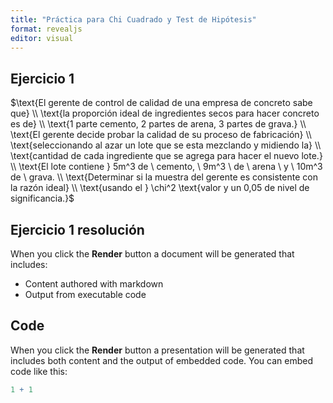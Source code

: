 ---
title: "Práctica para Chi Cuadrado y Test de Hipótesis"
format: revealjs
editor: visual
---

## Ejercicio 1

$\text{El gerente de control de calidad de una empresa de concreto sabe que} \\ \text{la proporción ideal de ingredientes secos para hacer concreto es de} \\ \text{1 parte cemento, 2 partes de arena, 3 partes de grava.} \\ \text{El gerente decide probar la calidad de su proceso de fabricación} \\ \text{seleccionando al azar un lote que se esta mezclando y midiendo la} \\ \text{cantidad de cada ingrediente que se agrega para hacer el nuevo lote.} \\ \text{El lote contiene } 5m^3 de \ cemento, \  9m^3 \ de \ arena \ y \ 10m^3 de \ grava. \\ \text{Determinar si la muestra del gerente es consistente con la razón ideal} \\ \text{usando el } \chi^2 \text{valor y un 0,05  de nivel de significancia.}$

## Ejercicio 1 resolución

When you click the **Render** button a document will be generated that includes:

-   Content authored with markdown
-   Output from executable code

## Code

When you click the **Render** button a presentation will be generated that includes both content and the output of embedded code. You can embed code like this:

```{r}
1 + 1
```
